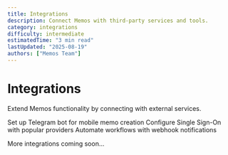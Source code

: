 ```yaml
---
title: Integrations
description: Connect Memos with third-party services and tools.
category: integrations
difficulty: intermediate
estimatedTime: "3 min read"
lastUpdated: "2025-08-19"
authors: ["Memos Team"]
---
```


# Integrations

Extend Memos functionality by connecting with external services.

<Cards>
  <Card title="Telegram Bot" href="/docs/integrations/telegram-bot" icon="MessageCircle">
    Set up Telegram bot for mobile memo creation
  </Card>
  <Card title="SSO Integration" href="/docs/integrations/sso" icon="Users">
    Configure Single Sign-On with popular providers
  </Card>
  <Card title="Webhooks" href="/docs/integrations/webhooks" icon="Webhook">
    Automate workflows with webhook notifications
  </Card>
</Cards>

More integrations coming soon...